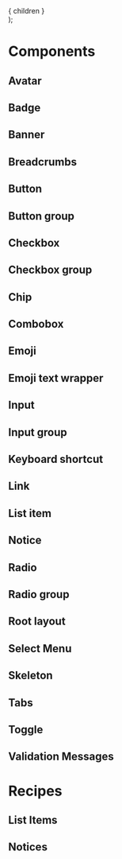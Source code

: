 
<Meta title="Visual Testing/Inline Components"/>

[//]: # (TODO: Find a better way to contain the stories)
  <div
    data-qa="custom-container"
    className="d-ps-relative d-stack16"
  >
    { children }
  </div>
);

# Components

## Avatar

<CustomContainer>
  <Story id="components-avatar--default"/>
  <Story id="components-avatar--icon"/>
  <Story id="components-avatar--initials"/>
</CustomContainer>

## Badge

<Story id="components-badge--default"/>

<Story id="components-badge--variants"/>

## Banner

<Story id="visual-testing-banner--default" />

<Story id="visual-testing-banner--info" />

<Story id="visual-testing-banner--pinned" />

<Story id="visual-testing-banner--warning" />

<Story id="visual-testing-banner--success" />

<Story id="visual-testing-banner--error" />

## Breadcrumbs

<Story id="components-breadcrumbs--default"/>

<Story id="components-breadcrumbs--variants"/>

## Button

<Story id="components-button--default"/>

<Story id="components-button--variants"/>

## Button group

<Story id="components-button-group--default"/>

## Checkbox

<Story id="components-checkbox--default"/>

<Story id="components-checkbox--variants"/>

## Checkbox group

<Story id="components-checkbox-group--default"/>

<Story id="components-checkbox-group--variants"/>

## Chip

<Story id="components-chip--default"/>

<Story id="components-chip--with-icon"/>

<Story id="components-chip--with-avatar"/>

<Story id="components-chip--non-interactive"/>

## Combobox

<Story id="components-combobox--default"/>

## Emoji

<Story id="components-emoji--default"/>

<Story id="components-emoji--custom-emoji"/>

<Story id="components-emoji--variants"/>

## Emoji text wrapper

<Story id="components-emoji-text-wrapper--default"/>

<Story id="components-emoji-text-wrapper--variants"/>

## Input

<Story id="components-input--default"/>

<Story id="components-input--with-description"/>

<Story id="components-input--with-left-icon"/>

<Story id="components-input--with-right-icon"/>

<Story id="components-input--with-both-icons"/>

<Story id="components-input--with-warning"/>

<Story id="components-input--with-error"/>

<Story id="components-input--with-success"/>

<Story id="components-input--with-multiple-messages"/>

<Story id="components-input--extra-small"/>

<Story id="components-input--small"/>

<Story id="components-input--large"/>

<Story id="components-input--extra-large"/>

<Story id="components-input--with-length-validation"/>

## Input group

<Story id="components-input-group--default"/>

<Story id="components-input-group--variants"/>

## Keyboard shortcut

<Story id="components-keyboard-shortcut--default"/>

<Story id="components-keyboard-shortcut--variants"/>

## Link

<Story id="components-link--default"/>

<Story id="components-link--variants"/>

## List item

<Story id="components-list-item--default"/>

<Story id="components-list-item--custom"/>

## Notice

<Story id="components-notice--default"/>

<Story id="components-notice--error"/>

<Story id="components-notice--info"/>

<Story id="components-notice--success"/>

<Story id="components-notice--warning"/>

<Story id="components-notice--important"/>

## Radio

<Story id="components-radio--default"/>

<Story id="components-radio--variants"/>

## Radio group

<Story id="components-radio-group--default"/>

<Story id="components-radio-group--variants"/>

## Root layout

<Story id="components-root-layout--default"/>

<Story id="components-root-layout--sticky"/>

## Select Menu

<Story id="components-select-menu--default"/>

<Story id="components-select-menu--variants"/>

## Skeleton

<Story id="components-skeleton--default"/>

<Story id="components-skeleton--variants"/>

## Tabs

<Story id="components-tabs--default"/>

<Story id="components-tabs--variants"/>

## Toggle

<Story id="components-toggle--default"/>

<Story id="components-toggle--variants"/>

## Validation Messages

<Story id="components-validation-messages--default"/>

<Story id="components-validation-messages--variants"/>

# Recipes

## List Items

<Story id="recipes-list-items-contact-info--default"/>

## Notices

<Story id="recipes-notices-top-banner-info--default"/>

<Story id="recipes-notices-top-banner-info--variants"/>

